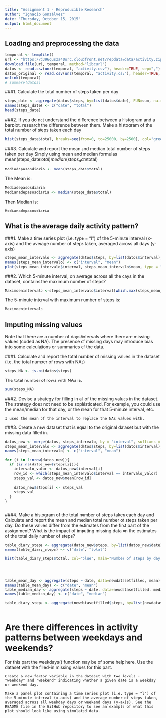 ```yaml
---
title: "Assignment 1 - Reproducible Research"
author: "Ignacio Gonzálvez"
date: "Thursday, October 15, 2015"
output: html_document
---
```




## Loading and preprocessing the data

```r
temporal <- tempfile()
url <- "https://d396qusza40orc.cloudfront.net/repdata/data/activity.zip"
download.file(url, temporal, method="libcurl")
datos <- read.csv(unz(temporal, "activity.csv"), header=TRUE, sep=",")
datos_original <- read.csv(unz(temporal, "activity.csv"), header=TRUE, sep=",")
unlink(temporal)
# summary(datos)
```
###1. Calculate the total number of steps taken per day
```r
steps_date <- aggregate(datos$steps, by=list(datos$date), FUN=sum, na.rm=TRUE)
names(steps_date) <- c("date", "total")
head(steps_date)
```
###2. If you do not understand the difference between a histogram and a barplot, research the difference between them. Make a histogram of the total number of steps taken each day

```r
hist(steps_date$total, breaks=seq(from=0, to=25000, by=2500), col="green", main="Number of steps each day (without NA)", xlab="Number of steps", ylab="Frecuency")
```

###3. Calculate and report the mean and median total number of steps taken per day
Simply using mean and median formulas
mean(steps_date$total)
median(steps_date$total)
```r
Mediadepasosdiaria <- mean(steps_date$total)
```
The Mean is:  
```r
Mediadepasosdiaria
Medianadepasosdiaria <- median(steps_date$total)
```
Then Median is: 
```r
Medianadepasosdiaria
```

## What is the average daily activity pattern?

###1. Make a time series plot (i.e. type = "l") of the 5-minute interval (x-axis) and the average number of steps taken, averaged across all days (y-axis)
    
```r
steps_mean_intervalo <- aggregate(datos$steps, by=list(datos$interval), FUN=mean, na.rm=TRUE)
names(steps_mean_intervalo) <- c("interval", "mean")
plot(steps_mean_intervalo$interval, steps_mean_intervalo$mean, type = "l", xlab="interval [in 5min]", ylab="Average daily activity pattern of steps",  main="Average number of steps")
```

###2. Which 5-minute interval, on average across all the days in the dataset, contains the maximum number of steps?
      
```r
Maximoenintervalo <-steps_mean_intervalo$interval[which.max(steps_mean_intervalo$mean)]
```
The 5-minute interval with maximum number of steps is:
```r
Maximoenintervalo
```
## Imputing missing values

Note that there are a number of days/intervals where there are missing values (coded as NA). The presence of missing days may introduce bias into some calculations or summaries of the data.

###1. Calculate and report the total number of missing values in the dataset (i.e. the total number of rows with NAs)
    
    
```r
steps_NA <- is.na(datos$steps)
```
The total number of rows with NAs is:
```r
sum(steps_NA)
```

###2. Devise a strategy for filling in all of the missing values in the dataset. The strategy does not need to be sophisticated. For example, you could use the mean/median for that day, or the mean for that 5-minute interval, etc.
    
    I used the mean of the interval to replace the NAs values with.



###3. Create a new dataset that is equal to the original dataset but with the missing data filled in.


```r
datos_new <- merge(datos, steps_intervalo, by = "interval", suffixes = c(".media", ".y"))
steps_mean_intervalo <- aggregate(datos$steps, by=list(datos$interval), FUN=mean, na.rm=TRUE)
names(steps_mean_intervalo) <- c("interval", "mean")

for (i in 1:nrow(datos_new)){
  if (is.na(datos_new$steps[i])){
    intervalo_valor <- datos_new$interval[i]
    row_id <- which(steps_mean_intervalo$interval == intervalo_valor)
    steps_val <- datos_new$mean[row_id]
    
    datos_new$steps[i] <- steps_val
    steps_val
  }
}



```
###4. Make a histogram of the total number of steps taken each day and Calculate and report the mean and median total number of steps taken per day. Do these values differ from the estimates from the first part of the assignment? What is the impact of imputing missing data on the estimates of the total daily number of steps?

```r

table_diary_steps <- aggregate(datos_new$steps, by=list(datos_new$date), FUN=sum)
names(table_diary_steps) <- c("date", "total")

hist(table_diary_steps$total, col="blue", main="Number of steps by day (NA replaced by mean of that interval)", xlab="Number of steps", ylab="Frecuency")




table_mean_day <- aggregate(steps ~ date, data=newdatasetfilled, mean)
names(table_mean_day) <- c("date", "mean")
table_median_day <- aggregate(steps ~ date, data=newdatasetfilled, median)
names(table_median_day) <- c("date", "median")

table_diary_steps <- aggregate(newdatasetfilled$steps, by=list(newdatasetfilled$date), FUN=sum)



```
# Are there differences in activity patterns between weekdays and weekends?

For this part the weekdays() function may be of some help here. Use the dataset with the filled-in missing values for this part.

    Create a new factor variable in the dataset with two levels - "weekday" and "weekend" indicating whether a given date is a weekday or weekend day.

    Make a panel plot containing a time series plot (i.e. type = "l") of the 5-minute interval (x-axis) and the average number of steps taken, averaged across all weekday days or weekend days (y-axis). See the README file in the GitHub repository to see an example of what this plot should look like using simulated data.